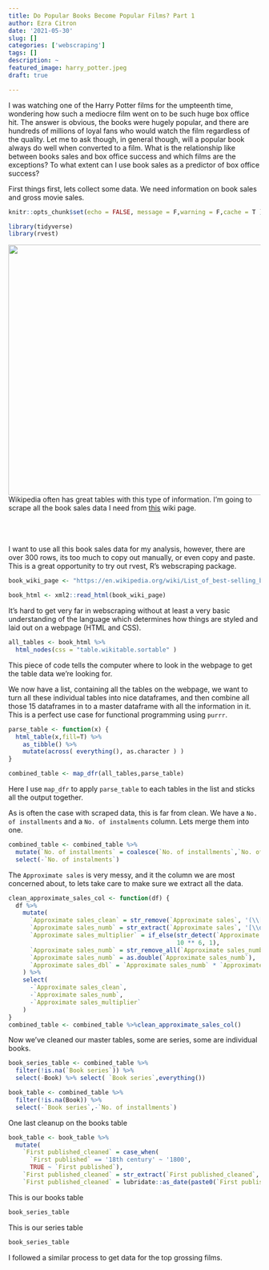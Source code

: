 ```yaml
---
title: Do Popular Books Become Popular Films? Part 1
author: Ezra Citron
date: '2021-05-30'
slug: []
categories: ['webscraping']
tags: []
description: ~
featured_image: harry_potter.jpeg
draft: true

---
```


I was watching one of the Harry Potter films for the umpteenth time, wondering how such a mediocre film went on to be such huge box office hit. The answer is obvious, the books were hugely popular, and there are hundreds of millions of loyal fans who would watch the film regardless of the quality. 
Let me to ask though, in general though, will a popular book always do well when converted to a film. What is the relationship like between books sales and box office success and which films are the exceptions? To what extent can I use book sales as a predictor of box office success?

First things first, lets collect some data.
We need information on book sales and gross movie sales. 

```r
knitr::opts_chunk$set(echo = FALSE, message = F,warning = F,cache = T )
```


```r
library(tidyverse)
library(rvest)
```

<img align="right" width="1000" height="500" src="wiki.png" >
Wikipedia often has great tables with this type of information. I'm going to scrape all the book sales data I need from [this](https://en.wikipedia.org/wiki/List_of_best-selling_books) wiki page.

<br>
<br>
<br>
I want to use all this book sales data for my analysis, however, there are over 300 rows, its too much to copy out manually, or even copy and paste. This is a great opportunity to try out rvest, R's webscraping package. 


```r
book_wiki_page <- "https://en.wikipedia.org/wiki/List_of_best-selling_books#List_of_best-selling_individual_books"

book_html <- xml2::read_html(book_wiki_page)
```

It's hard to get very far in webscraping without at least a very basic understanding of
the language which determines how things are styled and laid out on a webpage (HTML and CSS).


```r
all_tables <- book_html %>% 
  html_nodes(css = "table.wikitable.sortable" ) 

```
This piece of code tells the computer where to look in the webpage to get the table data we're looking for.

We now have a list, containing all the tables on the webpage, we want to turn all these individual tables into nice dataframes, and then combine all those 15 dataframes in to a master dataframe with all the information in it. 
This is a perfect use case for functional programming using `purrr`. 

```r
parse_table <- function(x) {
  html_table(x,fill=T) %>%
    as_tibble() %>% 
    mutate(across( everything(), as.character ) )
}

combined_table <- map_dfr(all_tables,parse_table)
```

Here I use `map_dfr` to apply `parse_table` to each tables in the list and  sticks  all the output together. 


As is often the case with scraped data, this is far from clean. We have a `No. of installments` and a `No. of instalments` column. Lets merge them into one.

```r
combined_table <- combined_table %>% 
  mutate(`No. of installments` = coalesce(`No. of installments`,`No. of instalments`)) %>% 
  select(-`No. of instalments`)
```


The `Approximate sales` is very messy, and it the column we are most concerned about, to lets take care to make sure we extract all the data.  

```r

clean_approximate_sales_col <- function(df) {
  df %>%
    mutate(
      `Approximate sales_clean` = str_remove(`Approximate sales`, '(\\[\\d+\\])+'),
      `Approximate sales_numb` = str_extract(`Approximate sales`, '[\\d,\\.]+'),
      `Approximate sales_multiplier` = if_else(str_detect(`Approximate sales`, 'million'),
                                               10 ** 6, 1),
      `Approximate sales_numb` = str_remove_all(`Approximate sales_numb`, ','),
      `Approximate sales_numb` = as.double(`Approximate sales_numb`),
      `Approximate sales_dbl` = `Approximate sales_numb` * `Approximate sales_multiplier`
    ) %>%
    select(
      -`Approximate sales_clean`,
      -`Approximate sales_numb`,
      -`Approximate sales_multiplier`
    )
}
combined_table <- combined_table %>%clean_approximate_sales_col()
```


Now we've cleaned our master tables, some are series, some are individual books.

```r
book_series_table <- combined_table %>%
  filter(!is.na(`Book series`)) %>% 
  select(-Book) %>% select( `Book series`,everything())

book_table <- combined_table %>% 
  filter(!is.na(Book)) %>% 
  select(-`Book series`,-`No. of installments`)
```

One last cleanup on the books table
```r
book_table <- book_table %>% 
  mutate(
    `First published_cleaned` = case_when(
      `First published` == '18th century' ~ '1800', 
      TRUE ~ `First published`),
    `First published_cleaned` = str_extract(`First published_cleaned`,'\\d+'),
    `First published_cleaned` = lubridate::as_date(paste0(`First published_cleaned`,"-01-01") ) )
```

This is our books table
```r
book_series_table
```

This is our series table
```r
book_series_table
```

I followed a similar process to get data for the top grossing films. 

